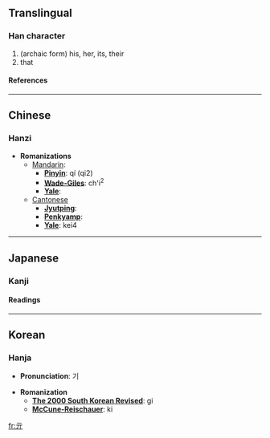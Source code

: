{{see|其}}<!-- may be replaced by zh-forms -->

==Translingual==
===Han character===
{{Han char|rad=二|as=02|sn=4|four=1022<sub>1</sub>|canj=一一中 (MML)}}
# (archaic form) his, her, its, their
# that
====References====
{{Han ref|kx=0086.100|dkj=00256|dj=0178.030|hdz=10010.030|uh=4E93|ud=20115|bh=C951|bd=51537}}

----
==Chinese==
===Hanzi===


* '''Romanizations'''
** [[Mandarin]]:
*** '''[[Pinyin]]''': qí (qi2)
*** '''[[Wade-Giles]]''': ch'i<sup>2</sup>
*** '''[[Yale]]''': 
**[[Cantonese]]
***'''[[Jyutping]]''':
***'''[[Penkyamp]]''': 
***'''[[Yale]]''': kei4


----
==Japanese==
===Kanji===


{{ja-kanji|grade=|rs=二02}}
====Readings====
{{ja-readings|on=[[き]] (ki)|kun=}}


----
==Korean==
===Hanja===

* '''Pronunciation''': 기

* '''Romanization'''
** '''[[The 2000 South Korean Revised Romanization|The 2000 South Korean Revised]]''': gi
** '''[[McCune-Reischauer]]''': ki


[[fr:亓]]